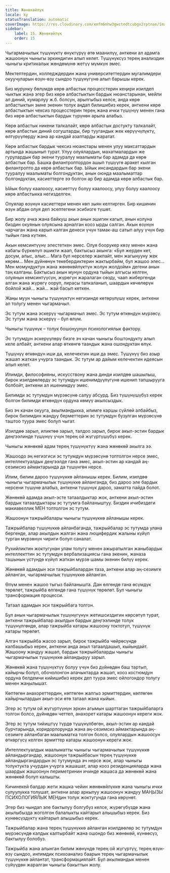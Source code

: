 ```yaml
---
title: Жөнөкөйлүк
locale: ky
statusTranslation: automatic
coverImage: https://res.cloudinary.com/xmfm6mhw3gwctndtcubgx2rptnae/image/upload/v1740337243/small_cover_educacion_fundamental_a051170f1c.webp
sidebar:
    label: 15. Жөнөкөйлүк
    order: 15
---
```

Чыгармачылык түшүнүктү өнүктүрүү өтө маанилүү, анткени ал адамга жашоонун чыныгы эркиндигин алып келет. Түшүнүксүз терең анализдин чыныгы критикалык жөндөмүнө жетүү мүмкүн эмес.

Мектептердин, колледждердин жана университеттердин мугалимдери окуучуларын өзүн-өзү сындоо түшүнүгүнө алып барышы керек.

Биз мурунку бөлүмдө көрө албастык процесстерин кеңири изилдеп чыктык жана эгер биз көрө албастыктын бардык нюанстарынан, мейли ал диний, кумарлуу ж.б. болсун, арылгыбыз келсе, анда көрө албастыктын эмне экенин толук аңдап билишибиз керек, анткени көрө албастыктын чексиз процесстерин терең жана ички түшүнүү менен гана биз көрө албастыктын бардык түрүнөн арыла алабыз.

Көрө албастык никени талкалайт, көрө албастык достукту талкалайт, көрө албастык диний согуштарды, бир туугандык жек көрүүчүлүктү, өлтүрүүлөрдү жана ар кандай азаптарды жаратат.

Көрө албастык бардык чексиз нюанстары менен улуу максаттардын артында жашынып турат. Улуу олуялардын, махатмалардын же гурулардын бар экени тууралуу маалыматы бар адамда да көрө албастык бар. Башка филантроптордон ашып түшүүгө аракет кылган филантропто да көрө албастык бар. Ыйык инсандардын бар экени тууралуу маалыматы болгондуктан, анын оюнда маалыматтар болгондуктан, касиеттерге ээ болгон ар бир адамда көрө албастык бар.

Ыйык болуу каалоосу, касиеттүү болуу каалоосу, улуу болуу каалоосу көрө албастыкка негизделген.

Олуялар өзүнүн касиеттери менен көп зыян келтирген. Бир кишинин өзүн абдан олуя деп эсептегени эсибизге түшөт.

Бир жолу ачка жана байкуш акын анын эшигин кагып, анын колуна биздин окуянын олуясына арналган кооз ырды салган. Акын өзүнүн чарчаган жана карып калган денеси үчүн тамак-аш сатып алуу үчүн бир тыйын гана күткөн.

Акын кемсинтүүнү элестеткен эмес. Олуя боорукер көзү менен жана кабагы бүркөлүп эшикти жаап, бактысыз акынга: «Бул жерден кет, досум, алыс, алыс... Мага бул нерселер жакпайт, мен жагынууну жек көрөм... Мен дүйнөнүн текебердиктерин жактырбайм, бул жашоо элес... Мен момундуктун жана жөнөкөйлүктүн жолун жолдойм» дегени анын таң калганы. Бактысыз акын мунун ордуна тыйын алгысы келген, олуянын кемсинтүүсүн, жүрөгүн жаралаган сөздү, чаап жибергенди алган жана жүрөгү ооруп, лирасы талкаланып, шаардын көчөлөрүн бойлой жай... жай... жай басып кеткен.

Жаңы муун чыныгы түшүнүктүн негизинде көтөрүлүшү керек, анткени ал толугу менен чыгармачыл.

Эс тутум жана эскерүү чыгармачыл эмес. Эс тутум өткөндүн мүрзөсү. Эс тутум жана эскерүү – бул өлүм.

Чыныгы түшүнүк – толук бошонуунун психологиялык фактору.

Эс тутумдун эскерүүлөрү бизге эч качан чыныгы боштондукту алып келе албайт, анткени алар өткөнгө таандык жана ошондуктан өлүк.

Түшүнүү өткөндүн иши да, келечектин иши да эмес. Түшүнүү биз азыр жашап жаткан учурга таандык. Эс тутум ар дайым келечектин идеясын алып келет.

Илимди, философияны, искусствону жана динди изилдөө шашылыш, бирок изилдөөлөрдү эс тутумдун ишенимдүүлүгүнө ишенип тапшырууга болбойт, анткени ал ишенимдүү эмес.

Билимди эс тутумдун мүрзөсүнө салуу абсурд. Биз түшүнүшүбүз керек болгон билимди өткөндүн ордуна көмүү акылсыздык.

Биз эч качан окууга, акылмандыкка, илимге каршы сүйлөй албайбыз, бирок билимдин жандуу берметтерин эс тутумдун бузулган мүрзөсүнө таштоо туура эмес болуп чыгат.

Изилдөө зарыл, иликтөө зарыл, талдоо зарыл, бирок акыл-эстин бардык деңгээлинде түшүнүү үчүн терең ой жүгүртүшүбүз керек.

Чыныгы жөнөкөй адам терең түшүнүктүү жана жөнөкөй акылга ээ.

Жашоодо эң негизгиси эс тутумдун мүрзөсүнө топтолгон нерсе эмес, интеллектуалдык деңгээлде гана эмес, акыл-эстин ар кандай аң-сезимсиз аймактарында да түшүнгөн нерсе.

Илим, билим дароо түшүнүккө айланышы керек. Билим, изилдөө чыныгы чыгармачылык түшүнүккө айланганда, биз дароо эле бардык нерсени түшүнө алабыз, анткени түшүнүк дароо, заматта пайда болот.

Жөнөкөй адамда акыл-эсте татаалдыктар жок, анткени акыл-эстин бардык татаалдыктары эс тутумга байланыштуу. Биздин ичибиздеги макиавеллик МЕН топтолгон эс тутум.

Жашоонун тажрыйбалары чыныгы түшүнүккө айланышы керек.

Тажрыйбалар түшүнүккө айланбаганда, тажрыйбалар эс тутумда улана бергенде, алар акылдын жалган жана люцифердик жалыны күйүп турган мүрзөнүн чириги болуп саналат.

Рухийликтин жоктугунан улам толугу менен ажыратылган жаныбардык интеллекттин эс тутумдун вербализациясы гана экенин, жаназа ташынын үстүндө күйүп жаткан мүрзө шамы экенин билүү керек.

Жөнөкөй адамдын эси тажрыйбалардан таза, анткени алар аң-сезимге айланган, чыгармачылык түшүнүккө айланган.

Өлүм менен жашоо тыгыз байланышта. Дан өлгөндө гана өсүмдүк төрөлөт, тажрыйба өлгөндө гана түшүнүк төрөлөт. Бул чыныгы трансформация процесси.

Татаал адамдын эси тажрыйбага толгон.

Бул анын чыгармачылык түшүнүгүнүн жетишсиздигин көрсөтүп турат, анткени тажрыйбалар акылдын бардык деңгээлинде толук түшүнүлгөндө, алар тажрыйба катары жашоону токтотуп, түшүнүк катары төрөлөт.

Алгач тажрыйба жасоо зарыл, бирок тажрыйба чөйрөсүндө калбашыбыз керек, анткени анда акыл татаалдашып, кыйындайт. Жашоону жандуу жашап, бардык тажрыйбаларды чыныгы чыгармачылык түшүнүккө айландыруу зарыл.

Жөнөкөй жана түшүнүктүү болуу үчүн биз дүйнөдөн баш тартып, кайырчы болуп, обочолонгон алачыктарда жашап, кооз костюмдун ордуна белдемчи кийишибиз керек деп туура эмес ойлогондор толугу менен жаңылышат.

Көптөгөн анахореттердин, көптөгөн жалгыз эрмиттердин, көптөгөн кайырчылардын акыл-эси өтө татаал жана кыйын.

Эгер эс тутум ой жүгүртүүнүн эркин агымын шарттаган тажрыйбаларга толгон болсо, дүйнөдөн четтеп, анахорет катары жашоонун кереги жок.

Эгер эс тутум тийиштүү түрдө түшүнүлбөгөн, акыл-эстин ар кандай бурчтарында, коридорлорунда жана аң-сезимсиз аймактарында аң-сезимге айланбаган маалыматка толгон болсо, олуялардын жашоосун өткөргүсү келген эрмиттер катары жашоонун кереги жок.

Интеллектуалдык маалыматты чыныгы чыгармачылык түшүнүккө айландыргандар, жашоонун тажрыйбасын терең түшүнүккө айландыргандардын эс тутумунда эч нерсе жок, алар чыныгы толуктукта учурдан учурга жашашат, алар кооз резиденцияларда жана шаардык жашоонун периметринин ичинде жашаса да жөнөкөй жана жөнөкөй болуп калышты.

Кичинекей балдар жети жашка чейин жөнөкөйлүккө жана чыныгы ички сулуулукка толушат, анткени алар аркылуу жашоонун жандуу МАҢЫЗЫ ПСИХОЛОГИЯЛЫК МЕНдин толук жоктугунда гана көрүнөт.

Эгер биз чындап эле бактылуу болгубуз келсе, жүрөгүбүздө жана акылыбызда жоголгон балалыкты кайтарып алышыбыз керек. Биз күнөөсүздүктү кайтарып алышыбыз керек.

Тажрыйбалар жана терең түшүнүккө айланган изилдөөлөр эс тутумдун мүрзөсүндө калдык калтырбайт жана ошондо биз жөнөкөй, күнөөсүз, бактылуу болобуз.

Тажрыйба жана алынган билим жөнүндө терең ой жүгүртүү, терең өзүн-өзү сындоо, интимдик психоанализ баарын терең чыгармачылык түшүнүккө айлантат, трансформациялайт. Бул акылмандык менен сүйүүдөн жаралган чыныгы бакыттын жолу.
